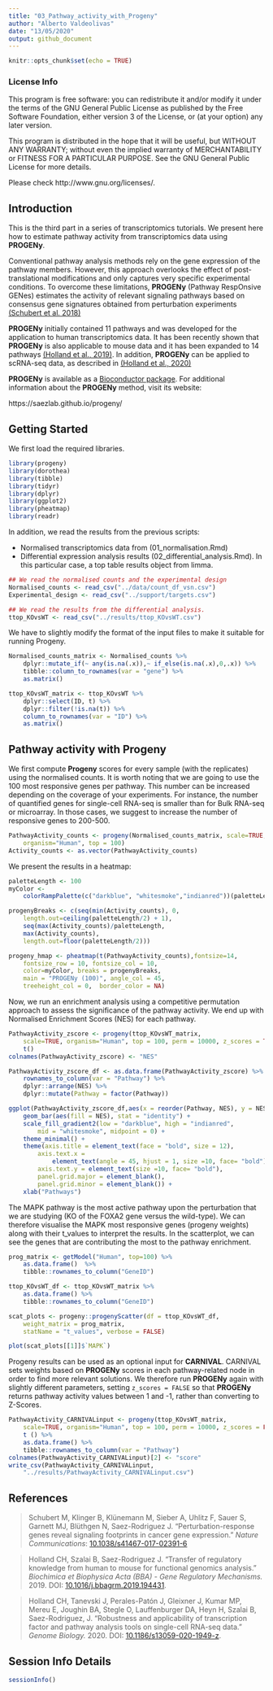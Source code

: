 ```yaml
---
title: "03_Pathway_activity_with_Progeny"
author: "Alberto Valdeolivas"
date: "13/05/2020"
output: github_document
---
```


```r
knitr::opts_chunk$set(echo = TRUE)
```

### License Info

This program is free software: you can redistribute it and/or modify it under 
the terms of the GNU General Public License as published by the Free Software 
Foundation, either version 3 of the License, or (at your option) any later 
version.

This program is distributed in the hope that it will be useful, but WITHOUT ANY 
WARRANTY; without even the implied warranty of MERCHANTABILITY or FITNESS FOR 
A PARTICULAR PURPOSE. See the GNU General Public License for more details.

Please check http://www.gnu.org/licenses/.

## Introduction

This is the third part in a series of transcriptomics tutorials. We present here how to estimate pathway activity from transcriptomics 
data using **PROGENy**. 

Conventional pathway analysis methods rely on the gene expression of the pathway 
members. However, this approach overlooks the effect of post-translational 
modifications and only captures very specific experimental conditions. 
To overcome these limitations, **PROGENy** (Pathway RespOnsive GENes) estimates 
the activity of relevant signaling pathways based on consensus gene signatures 
obtained from perturbation experiments [(Schubert et al. 2018)](https://www.nature.com/articles/s41467-017-02391-6)

**PROGENy** initially contained 11 pathways and was developed for the 
application to human transcriptomics data. It has been recently shown that 
**PROGENy** is also applicable to mouse data and it has been expanded to 
14 pathways [(Holland et al., 2019)](https://doi.org/10.1016/j.bbagrm.2019.194431). 
In addition, **PROGENy** can be applied to scRNA-seq data, as described in 
[(Holland et al., 2020)](https://doi.org/10.1186/s13059-020-1949-z)

**PROGENy** is available as a [Bioconductor package](http://bioconductor.org/packages/release/bioc/html/progeny.html). 
For additional information about the **PROGENy** method, visit its website: 

https://saezlab.github.io/progeny/

## Getting Started

We first load the required libraries. 

```r
library(progeny)
library(dorothea)
library(tibble)
library(tidyr)
library(dplyr)
library(ggplot2)
library(pheatmap)
library(readr)
```

In addition, we read the results from the previous scripts: 

+ Normalised transcriptomics data from (01_normalisation.Rmd)
+ Differential expression analysis results (02_differential_analysis.Rmd). 
In this particular case, a top table results object from limma. 

```r
## We read the normalised counts and the experimental design 
Normalised_counts <- read_csv("../data/count_df_vsn.csv")
Experimental_design <- read_csv("../support/targets.csv")

## We read the results from the differential analysis. 
ttop_KOvsWT <- read_csv("../results/ttop_KOvsWT.csv")
```

We have to slightly modify the format of the input files to make it suitable
for running Progeny. 

```r
Normalised_counts_matrix <- Normalised_counts %>% 
    dplyr::mutate_if(~ any(is.na(.x)),~ if_else(is.na(.x),0,.x)) %>% 
    tibble::column_to_rownames(var = "gene") %>% 
    as.matrix()

ttop_KOvsWT_matrix <- ttop_KOvsWT %>% 
    dplyr::select(ID, t) %>% 
    dplyr::filter(!is.na(t)) %>% 
    column_to_rownames(var = "ID") %>%
    as.matrix()
```


## Pathway activity with Progeny

We first compute **Progeny** scores for every sample (with the replicates) 
using the normalised counts. It is worth noting that we are going to use the 100
most responsive genes per pathway. This number can be increased depending on 
the coverage of your experiments. For instance, the number of quantified genes
for single-cell RNA-seq is smaller than for Bulk RNA-seq or microarray. In those
cases, we suggest to increase the number of responsive genes to 200-500. 

```r
PathwayActivity_counts <- progeny(Normalised_counts_matrix, scale=TRUE, 
    organism="Human", top = 100)
Activity_counts <- as.vector(PathwayActivity_counts)
```

We present the results in a heatmap:

```r
paletteLength <- 100
myColor <- 
    colorRampPalette(c("darkblue", "whitesmoke","indianred"))(paletteLength)

progenyBreaks <- c(seq(min(Activity_counts), 0, 
    length.out=ceiling(paletteLength/2) + 1),
    seq(max(Activity_counts)/paletteLength, 
    max(Activity_counts), 
    length.out=floor(paletteLength/2)))

progeny_hmap <- pheatmap(t(PathwayActivity_counts),fontsize=14, 
    fontsize_row = 10, fontsize_col = 10, 
    color=myColor, breaks = progenyBreaks, 
    main = "PROGENy (100)", angle_col = 45,
    treeheight_col = 0,  border_color = NA)
```


Now, we run an enrichment analysis using a competitive permutation approach to 
assess the significance of the pathway activity. We end up with Normalised Enrichment Scores (NES) for each pathway.

```r
PathwayActivity_zscore <- progeny(ttop_KOvsWT_matrix, 
    scale=TRUE, organism="Human", top = 100, perm = 10000, z_scores = TRUE) %>%
    t()
colnames(PathwayActivity_zscore) <- "NES"
```

```r
PathwayActivity_zscore_df <- as.data.frame(PathwayActivity_zscore) %>% 
    rownames_to_column(var = "Pathway") %>%
    dplyr::arrange(NES) %>%
    dplyr::mutate(Pathway = factor(Pathway))

ggplot(PathwayActivity_zscore_df,aes(x = reorder(Pathway, NES), y = NES)) + 
    geom_bar(aes(fill = NES), stat = "identity") +
    scale_fill_gradient2(low = "darkblue", high = "indianred", 
        mid = "whitesmoke", midpoint = 0) + 
    theme_minimal() +
    theme(axis.title = element_text(face = "bold", size = 12),
        axis.text.x = 
            element_text(angle = 45, hjust = 1, size =10, face= "bold"),
        axis.text.y = element_text(size =10, face= "bold"),
        panel.grid.major = element_blank(), 
        panel.grid.minor = element_blank()) +
    xlab("Pathways")
```

The MAPK pathway is the most active pathway upon the perturbation that we 
are studying (KO of the FOXA2 gene versus the wild-type). We can therefore 
visualise the MAPK most responsive genes (progeny weights) along with their 
t_values to interpret the results. In the scatterplot, we can see the genes
that are contributing the most to the pathway enrichment. 

```r
prog_matrix <- getModel("Human", top=100) %>% 
    as.data.frame()  %>%
    tibble::rownames_to_column("GeneID")

ttop_KOvsWT_df <- ttop_KOvsWT_matrix %>% 
    as.data.frame() %>% 
    tibble::rownames_to_column("GeneID")

scat_plots <- progeny::progenyScatter(df = ttop_KOvsWT_df, 
    weight_matrix = prog_matrix, 
    statName = "t_values", verbose = FALSE)
```

```r
plot(scat_plots[[1]]$`MAPK`) 
```

Progeny results can be used as an optional input for **CARNIVAL**. CARNIVAL
sets weights based on **PROGENy** scores in each pathway-related node in order
to find more relevant solutions. We therefore run **PROGENy** again with 
slightly different parameters, setting `z_scores = FALSE` so that **PROGENy** returns pathway activity values between 1 and -1, rather than converting to Z-Scores.

```r
PathwayActivity_CARNIVALinput <- progeny(ttop_KOvsWT_matrix, 
    scale=TRUE, organism="Human", top = 100, perm = 10000, z_scores = FALSE) %>%
    t () %>% 
    as.data.frame() %>% 
    tibble::rownames_to_column(var = "Pathway") 
colnames(PathwayActivity_CARNIVALinput)[2] <- "score"
write_csv(PathwayActivity_CARNIVALinput, 
    "../results/PathwayActivity_CARNIVALinput.csv")
```


## References

> Schubert M, Klinger B, Klünemann M, Sieber A, Uhlitz F, Sauer S, Garnett MJ, Blüthgen N, Saez-Rodriguez J. “Perturbation-response genes reveal signaling footprints in cancer gene expression.” _Nature Communications_: [10.1038/s41467-017-02391-6](https://doi.org/10.1038/s41467-017-02391-6)

> Holland CH, Szalai B, Saez-Rodriguez J. "Transfer of regulatory knowledge from human to mouse for functional genomics analysis." _Biochimica et Biophysica Acta (BBA) - Gene Regulatory Mechanisms._ 2019. DOI: [10.1016/j.bbagrm.2019.194431](https://doi.org/10.1016/j.bbagrm.2019.194431).

> Holland CH, Tanevski J, Perales-Patón J, Gleixner J, Kumar MP, Mereu E, Joughin BA, Stegle O, Lauffenburger DA, Heyn H, Szalai B, Saez-Rodriguez, J. "Robustness and applicability of transcription factor and pathway analysis tools on single-cell RNA-seq data." _Genome Biology._ 2020. DOI: [10.1186/s13059-020-1949-z](https://doi.org/10.1186/s13059-020-1949-z).

## Session Info Details

```r
sessionInfo()
```
